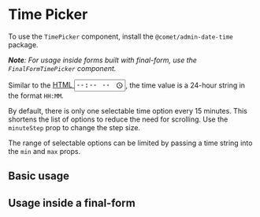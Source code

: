 
<Meta title="Docs/Components/Time Picker" />

# Time Picker

To use the `TimePicker` component, install the `@comet/admin-date-time` package.

_**Note**: For usage inside forms built with final-form, use the `FinalFormTimePicker` component._

Similar to the [HTML <input type="time">](https://developer.mozilla.org/en-US/docs/Web/HTML/Element/input/time), the time value is a 24-hour string in the format `HH:MM`.

By default, there is only one selectable time option every 15 minutes.
This shortens the list of options to reduce the need for scrolling.
Use the `minuteStep` prop to change the step size.

The range of selectable options can be limited by passing a time string into the `min` and `max` props.

## Basic usage

<Canvas>
    <Story id="stories-components-time-picker-time-picker--time-picker" />
</Canvas>

## Usage inside a final-form

<Canvas>
    <Story id="stories-components-time-picker-time-picker-final-form--time-picker-final-form" />
</Canvas>
